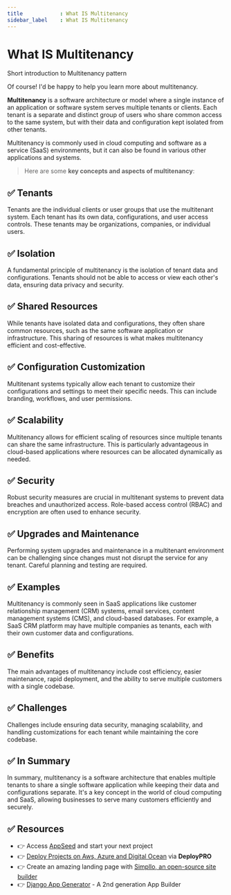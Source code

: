 ```yaml
---
title            : What IS Multitenancy  
sidebar_label    : What IS Multitenancy  
---
```


# What IS Multitenancy 

<SubHeading>Short introduction to Multitenancy pattern</SubHeading>

Of course! I'd be happy to help you learn more about multitenancy.

**Multitenancy** is a software architecture or model where a single instance of an application or software system serves multiple tenants or clients. 
Each tenant is a separate and distinct group of users who share common access to the same system, but with their data and configuration kept isolated from other tenants.

Multitenancy is commonly used in cloud computing and software as a service (SaaS) environments, but it can also be found in various other applications and systems.

> Here are some **key concepts and aspects of multitenancy**:

## ✅ **Tenants** 

Tenants are the individual clients or user groups that use the multitenant system. Each tenant has its own data, configurations, and user access controls. 
These tenants may be organizations, companies, or individual users.

## ✅ **Isolation** 

A fundamental principle of multitenancy is the isolation of tenant data and configurations. 
Tenants should not be able to access or view each other's data, ensuring data privacy and security.

## ✅ **Shared Resources** 

While tenants have isolated data and configurations, they often share common resources, such as the same software application or infrastructure. 
This sharing of resources is what makes multitenancy efficient and cost-effective.

## ✅ **Configuration Customization** 

Multitenant systems typically allow each tenant to customize their configurations and settings to meet their specific needs. This can include branding, workflows, and user permissions.

## ✅ **Scalability** 

Multitenancy allows for efficient scaling of resources since multiple tenants can share the same infrastructure. 
This is particularly advantageous in cloud-based applications where resources can be allocated dynamically as needed.

## ✅ **Security** 

Robust security measures are crucial in multitenant systems to prevent data breaches and unauthorized access. 
Role-based access control (RBAC) and encryption are often used to enhance security.

## ✅ **Upgrades and Maintenance** 

Performing system upgrades and maintenance in a multitenant environment can be challenging since changes must not disrupt the service for any tenant. 
Careful planning and testing are required.

## ✅ **Examples** 

Multitenancy is commonly seen in SaaS applications like customer relationship management (CRM) systems, email services, content management systems (CMS), and cloud-based databases. 
For example, a SaaS CRM platform may have multiple companies as tenants, each with their own customer data and configurations.

## ✅ **Benefits** 

The main advantages of multitenancy include cost efficiency, easier maintenance, rapid deployment, and the ability to serve multiple customers with a single codebase.

## ✅ **Challenges** 

Challenges include ensuring data security, managing scalability, and handling customizations for each tenant while maintaining the core codebase.

## ✅ In Summary

In summary, multitenancy is a software architecture that enables multiple tenants to share a single software application while keeping their data and configurations separate. 
It's a key concept in the world of cloud computing and SaaS, allowing businesses to serve many customers efficiently and securely.

## ✅ Resources 

- 👉 Access [AppSeed](https://appseed.us/) and start your next project
- 👉 [Deploy Projects on Aws, Azure and Digital Ocean](https://www.docs.deploypro.dev/) via **DeployPRO**
- 👉 Create an amazing landing page with [Simpllo, an open-source site builder](https://www.simpllo.com/)
- 👉 [Django App Generator](https://app-generator.dev/django/) - A 2nd generation App Builder
